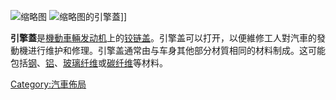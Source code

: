 {{Expand language|1=en|time=2021-04-10T09:45:32+00:00}}
[[File:Sonett-mk2-flipfront.jpg|缩略图]]
[[File:Bonnet_raised_Saab_9-5.JPG|缩略图]]的引擎蓋]]

'''引擎蓋'''是[[機動車輛|機動車輛]][[发动机|发动机]]上的[[铰链|铰链]][[盖子|盖]]。引擎盖可以打开，以便維修工人對汽車的發動機进行维护和修理。引擎盖通常由与车身其他部分材質相同的材料制成。这可能包括[[钢|钢]]、[[铝|铝]]、[[玻璃钢|玻璃纤维]]或[[碳纖維強化聚合物|碳纤维]]等材料。

{{汽車的零件與附件}}
[[Category:汽車佈局|Category:汽車佈局]]